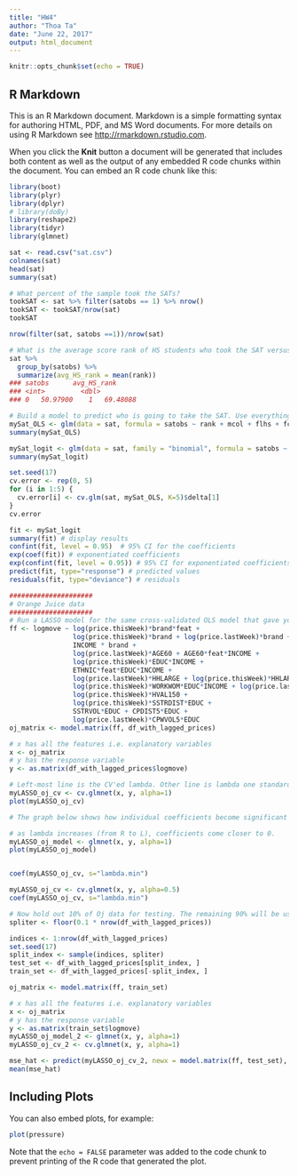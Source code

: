 ---
title: "HW4"
author: "Thoa Ta"
date: "June 22, 2017"
output: html_document
---

```{r setup, include=FALSE}
knitr::opts_chunk$set(echo = TRUE)
```

## R Markdown

This is an R Markdown document. Markdown is a simple formatting syntax for authoring HTML, PDF, and MS Word documents. For more details on using R Markdown see <http://rmarkdown.rstudio.com>.

When you click the **Knit** button a document will be generated that includes both content as well as the output of any embedded R code chunks within the document. You can embed an R code chunk like this:

```{r cars}
library(boot)
library(plyr)
library(dplyr)
# library(doBy)
library(reshape2)
library(tidyr)
library(glmnet)

sat <- read.csv("sat.csv")
colnames(sat)
head(sat)
summary(sat)

# What percent of the sample took the SATs?
tookSAT <- sat %>% filter(satobs == 1) %>% nrow()
tookSAT <- tookSAT/nrow(sat)
tookSAT

nrow(filter(sat, satobs ==1))/nrow(sat)

# What is the average score rank of HS students who took the SAT versus those that didn't?
sat %>%
  group_by(satobs) %>%
  summarize(avg_HS_rank = mean(rank))
### satobs      avg_HS_rank
### <int>         <dbl>
### 0	50.97900	1	69.48088

# Build a model to predict who is going to take the SAT. Use everything (except some...) as a RHS variable 
mySat_OLS <- glm(data = sat, formula = satobs ~ rank + mcol + flhs + fcol + black + asian + nsib + vocab + rdsc + matsc + pict + lgsc + mosaic)
summary(mySat_OLS)

mySat_logit <- glm(data = sat, family = "binomial", formula = satobs ~ rank + mcol + flhs + fcol + black + asian + nsib + vocab + rdsc + matsc + pict + lgsc + mosaic)
summary(mySat_logit)

set.seed(17)
cv.error <- rep(0, 5)
for (i in 1:5) {
  cv.error[i] <- cv.glm(sat, mySat_OLS, K=5)$delta[1]
}
cv.error

fit <- mySat_logit
summary(fit) # display results 
confint(fit, level = 0.95)  # 95% CI for the coefficients 
exp(coef(fit)) # exponentiated coefficients
exp(confint(fit, level = 0.95)) # 95% CI for exponentiated coefficients 
predict(fit, type="response") # predicted values
residuals(fit, type="deviance") # residuals 

#####################
# Orange Juice data
#####################
# Run a LASSO model for the same cross-validated OLS model that gave you the lowest MSE.
ff <- logmove ~ log(price.thisWeek)*brand*feat + 
                log(price.thisWeek)*brand + log(price.lastWeek)*brand + 
                INCOME * brand +
                log(price.lastWeek)*AGE60 + AGE60*feat*INCOME +
                log(price.thisWeek)*EDUC*INCOME + 
                ETHNIC*feat*EDUC*INCOME + 
                log(price.lastWeek)*HHLARGE + log(price.thisWeek)*HHLARGE*feat +
                log(price.thisWeek)*WORKWOM*EDUC*INCOME + log(price.lastWeek)*WORKWOM*EDUC + 
                log(price.thisWeek)*HVAL150 + 
                log(price.thisWeek)*SSTRDIST*EDUC + 
                SSTRVOL*EDUC + CPDIST5*EDUC + 
                log(price.lastWeek)*CPWVOL5*EDUC
oj_matrix <- model.matrix(ff, df_with_lagged_prices)

# x has all the features i.e. explanatory variables
x <- oj_matrix
# y has the response variable
y <- as.matrix(df_with_lagged_prices$logmove)

# Left-most line is the CV'ed lambda. Other line is lambda one standard deviation from that; sometimes people use that to prevent overfitting even more (i.e. the bigger lambda makes the MSE a little bigger, but that prevents overfitting)
myLASSO_oj_cv <- cv.glmnet(x, y, alpha=1)
plot(myLASSO_oj_cv)

# The graph below shows how individual coefficients become significant over time when we decrease (???) the L1 penalty and the number of features which "turn on" as the penalty term decreases.

# as lambda increases (from R to L), coefficients come closer to 0. 
myLASSO_oj_model <- glmnet(x, y, alpha=1)
plot(myLASSO_oj_model)


coef(myLASSO_oj_cv, s="lambda.min")

myLASSO_oj_cv <- cv.glmnet(x, y, alpha=0.5)
coef(myLASSO_oj_cv, s="lambda.min")

# Now hold out 10% of Oj data for testing. The remaining 90% will be used to train your LASSO model.
spliter <- floor(0.1 * nrow(df_with_lagged_prices))

indices <- 1:nrow(df_with_lagged_prices)
set.seed(17)
split_index <- sample(indices, spliter)
test_set <- df_with_lagged_prices[split_index, ]
train_set <- df_with_lagged_prices[-split_index, ]

oj_matrix <- model.matrix(ff, train_set)

# x has all the features i.e. explanatory variables
x <- oj_matrix
# y has the response variable
y <- as.matrix(train_set$logmove)
myLASSO_oj_model_2 <- glmnet(x, y, alpha=1)
myLASSO_oj_cv_2 <- cv.glmnet(x, y, alpha=1)

mse_hat <- predict(myLASSO_oj_cv_2, newx = model.matrix(ff, test_set), s="lambda.min") #????
mean(mse_hat)


```

## Including Plots

You can also embed plots, for example:

```{r pressure, echo=FALSE}
plot(pressure)
```

Note that the `echo = FALSE` parameter was added to the code chunk to prevent printing of the R code that generated the plot.
